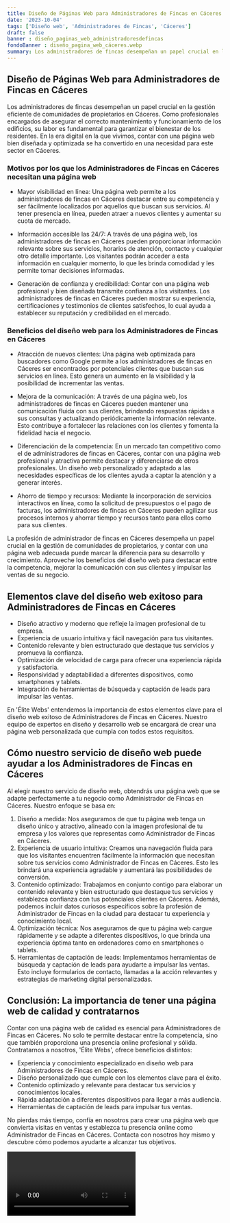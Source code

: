 ```yaml
---
title: Diseño de Páginas Web para Administradores de Fincas en Cáceres
date: '2023-10-04'
tags: ['Diseño web', 'Administradores de Fincas', 'Cáceres']
draft: false
banner : diseño_paginas_web_administradoresdefincas
fondoBanner : diseño_pagina_web_cáceres.webp
summary: Los administradores de fincas desempeñan un papel crucial en la gestión eficiente de comunidades de propietarios en Cáceres. Como profesionales encargados de asegurar el correcto mantenimiento y funcionamiento de los edificios, su labor es fundamental para garantizar el bienestar de los residentes. En la era digital en la que vivimos, contar con una página web bien diseñada y optimizada se ha convertido en una necesidad para este sector en Cáceres.
---
```


## Diseño de Páginas Web para Administradores de Fincas en Cáceres

Los administradores de fincas desempeñan un papel crucial en la gestión eficiente de comunidades de propietarios en Cáceres. Como profesionales encargados de asegurar el correcto mantenimiento y funcionamiento de los edificios, su labor es fundamental para garantizar el bienestar de los residentes. En la era digital en la que vivimos, contar con una página web bien diseñada y optimizada se ha convertido en una necesidad para este sector en Cáceres.

### Motivos por los que los Administradores de Fincas en Cáceres necesitan una página web

- Mayor visibilidad en línea: Una página web permite a los administradores de fincas en Cáceres destacar entre su competencia y ser fácilmente localizados por aquellos que buscan sus servicios. Al tener presencia en línea, pueden atraer a nuevos clientes y aumentar su cuota de mercado.

- Información accesible las 24/7: A través de una página web, los administradores de fincas en Cáceres pueden proporcionar información relevante sobre sus servicios, horarios de atención, contacto y cualquier otro detalle importante. Los visitantes podrán acceder a esta información en cualquier momento, lo que les brinda comodidad y les permite tomar decisiones informadas.

- Generación de confianza y credibilidad: Contar con una página web profesional y bien diseñada transmite confianza a los visitantes. Los administradores de fincas en Cáceres pueden mostrar su experiencia, certificaciones y testimonios de clientes satisfechos, lo cual ayuda a establecer su reputación y credibilidad en el mercado.

### Beneficios del diseño web para los Administradores de Fincas en Cáceres

- Atracción de nuevos clientes: Una página web optimizada para buscadores como Google permite a los administradores de fincas en Cáceres ser encontrados por potenciales clientes que buscan sus servicios en línea. Esto genera un aumento en la visibilidad y la posibilidad de incrementar las ventas.

- Mejora de la comunicación: A través de una página web, los administradores de fincas en Cáceres pueden mantener una comunicación fluida con sus clientes, brindando respuestas rápidas a sus consultas y actualizando periódicamente la información relevante. Esto contribuye a fortalecer las relaciones con los clientes y fomenta la fidelidad hacia el negocio.

- Diferenciación de la competencia: En un mercado tan competitivo como el de administradores de fincas en Cáceres, contar con una página web profesional y atractiva permite destacar y diferenciarse de otros profesionales. Un diseño web personalizado y adaptado a las necesidades específicas de los clientes ayuda a captar la atención y a generar interés.

- Ahorro de tiempo y recursos: Mediante la incorporación de servicios interactivos en línea, como la solicitud de presupuestos o el pago de facturas, los administradores de fincas en Cáceres pueden agilizar sus procesos internos y ahorrar tiempo y recursos tanto para ellos como para sus clientes.

La profesión de administrador de fincas en Cáceres desempeña un papel crucial en la gestión de comunidades de propietarios, y contar con una página web adecuada puede marcar la diferencia para su desarrollo y crecimiento. Aproveche los beneficios del diseño web para destacar entre la competencia, mejorar la comunicación con sus clientes y impulsar las ventas de su negocio.

<GifSeo />

<Cta />

## Elementos clave del diseño web exitoso para Administradores de Fincas en Cáceres

- Diseño atractivo y moderno que refleje la imagen profesional de tu empresa.
- Experiencia de usuario intuitiva y fácil navegación para tus visitantes.
- Contenido relevante y bien estructurado que destaque tus servicios y promueva la confianza.
- Optimización de velocidad de carga para ofrecer una experiencia rápida y satisfactoria.
- Responsividad y adaptabilidad a diferentes dispositivos, como smartphones y tablets.
- Integración de herramientas de búsqueda y captación de leads para impulsar las ventas.

En 'Élite Webs' entendemos la importancia de estos elementos clave para el diseño web exitoso de Administradores de Fincas en Cáceres. Nuestro equipo de expertos en diseño y desarrollo web se encargará de crear una página web personalizada que cumpla con todos estos requisitos.

## Cómo nuestro servicio de diseño web puede ayudar a los Administradores de Fincas en Cáceres

Al elegir nuestro servicio de diseño web, obtendrás una página web que se adapte perfectamente a tu negocio como Administrador de Fincas en Cáceres. Nuestro enfoque se basa en:

1. Diseño a medida: Nos aseguramos de que tu página web tenga un diseño único y atractivo, alineado con la imagen profesional de tu empresa y los valores que representas como Administrador de Fincas en Cáceres.
2. Experiencia de usuario intuitiva: Creamos una navegación fluida para que los visitantes encuentren fácilmente la información que necesitan sobre tus servicios como Administrador de Fincas en Cáceres. Esto les brindará una experiencia agradable y aumentará las posibilidades de conversión.
3. Contenido optimizado: Trabajamos en conjunto contigo para elaborar un contenido relevante y bien estructurado que destaque tus servicios y establezca confianza con tus potenciales clientes en Cáceres. Además, podemos incluir datos curiosos específicos sobre la profesión de Administrador de Fincas en la ciudad para destacar tu experiencia y conocimiento local.
4. Optimización técnica: Nos aseguramos de que tu página web cargue rápidamente y se adapte a diferentes dispositivos, lo que brinda una experiencia óptima tanto en ordenadores como en smartphones o tablets.
5. Herramientas de captación de leads: Implementamos herramientas de búsqueda y captación de leads para ayudarte a impulsar las ventas. Esto incluye formularios de contacto, llamadas a la acción relevantes y estrategias de marketing digital personalizadas.

## Conclusión: La importancia de tener una página web de calidad y contratarnos

Contar con una página web de calidad es esencial para Administradores de Fincas en Cáceres. No solo te permite destacar entre la competencia, sino que también proporciona una presencia online profesional y sólida. Contratarnos a nosotros, 'Élite Webs', ofrece beneficios distintos:

- Experiencia y conocimiento especializado en diseño web para Administradores de Fincas en Cáceres.
- Diseño personalizado que cumple con los elementos clave para el éxito.
- Contenido optimizado y relevante para destacar tus servicios y conocimientos locales.
- Rápida adaptación a diferentes dispositivos para llegar a más audiencia.
- Herramientas de captación de leads para impulsar tus ventas.

No pierdas más tiempo, confía en nosotros para crear una página web que convierta visitas en ventas y establezca tu presencia online como Administrador de Fincas en Cáceres. Contacta con nosotros hoy mismo y descubre cómo podemos ayudarte a alcanzar tus objetivos.

<Video />

<CtaBot job='Administradores de Fincas' city='Cáceres'/>

<Gmaps query='Cáceres+españa+maps' />